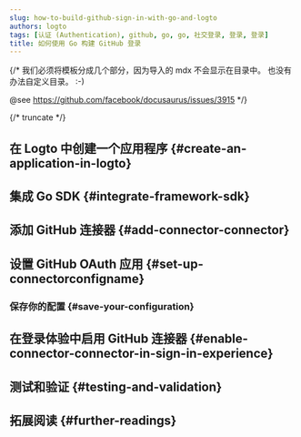 ```yaml
---
slug: how-to-build-github-sign-in-with-go-and-logto
authors: logto
tags: [认证 (Authentication), github, go, go, 社交登录, 登录, 登录]
title: 如何使用 Go 构建 GitHub 登录
---
```


{/*
  我们必须将模板分成几个部分，因为导入的 mdx 不会显示在目录中。
  也没有办法自定义目录。 :-)

  @see https://github.com/facebook/docusaurus/issues/3915
*/}




{/* truncate */}

<Intro connector={connector} sdk="Go" link="https://go.dev" />

## 在 Logto 中创建一个应用程序 \{#create-an-application-in-logto}

<CreateApplication type="传统 Web" framework="Go" />

## 集成 Go SDK \{#integrate-framework-sdk}

<IntegrateSdk />

## 添加 GitHub 连接器 \{#add-connector-connector}

<AddSocialConnector connector={connector} framework="Go" />

## 设置 GitHub OAuth 应用 \{#set-up-connectorconfigname}

<ConnectorGuide />

### 保存你的配置 \{#save-your-configuration}

<SaveYourConfiguration connector={connector} />

## 在登录体验中启用 GitHub 连接器 \{#enable-connector-connector-in-sign-in-experience}

<EnableSocialConnector connector={connector} />

## 测试和验证 \{#testing-and-validation}

<TestingAndValidation connector={connector} sdk="Go" />

## 拓展阅读 \{#further-readings}

<FurtherReadings />